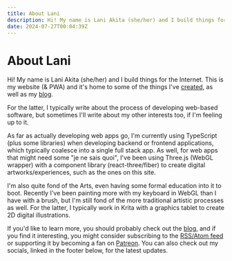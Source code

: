 ```yaml
---
title: About Lani
description: Hi! My name is Lani Akita (she/her) and I build things for the Internet. This is my website and it's home to some of the things I've created, as well as my blog.
date: 2024-07-27T00:04:39Z
---
```


# About Lani

Hi! My name is Lani Akita (she/her) and I build things for the Internet. This is my website (& PWA) and it's home to some of the things I've [created](/projects), as well as my [blog](/blog).

For the latter, I typically write about the process of developing web-based software, but sometimes I'll write about my other interests too, if I'm feeling up to it.

As far as actually developing web apps go, I'm currently using TypeScript (plus some libraries) when developing backend or frontend applications, which typically coalesce into a single full stack app. As well, for web apps that might need some "je ne sais quoi", I've been using Three.js (WebGL wrapper) with a component library (react-three/fiber) to create digital artworks/experiences, such as the ones on this site.

I'm also quite fond of the Arts, even having some formal education into it to boot. Recently I've been painting more with my keyboard in WebGL than I have with a brush, but I'm still fond of the more traditional artistic processes as well. For the latter, I typically work in Krita with a graphics tablet to create 2D digital illustrations.

If you'd like to learn more, you should probably check out the [blog](/blog), and if you find it interesting, you might consider subscribing to the [RSS/Atom feed](/atom.xml) or supporting it by becoming a fan on [Patreon](https://patreon.com/Lani_Akita). You can also check out my socials, linked in the footer below, for the latest updates.
